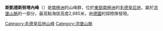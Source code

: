 '''斯凱德斯努塔內峰'''（{{lang-en|Skeidsnutane Peaks}}）是[[南極洲|南極洲]]的山峰群，位於[[東部南極洲|東部南極洲]]的[[毛德皇后地|毛德皇后地]]，屬於[[洪堡山脈|洪堡山脈]]的一部分，最高點海拔高度2,885米，由[[德國|德國]]的探險隊發現。

{{coord|71|53|S|11|35|E|display=title}}

{{DEFAULTSORT:Skeidsnutane Peaks}}
[[Category:毛德皇后地山峰|Category:毛德皇后地山峰]]
[[Category:洪堡山脈|Category:洪堡山脈]]


{{PrincessAstridCoast-geo-stub}}